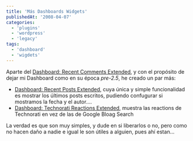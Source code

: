 ```yaml
---
title: 'Más Dashboards Widgets'
publishedAt: '2008-04-07'
categories:
  - 'plugins'
  - 'wordpress'
  - 'legacy'
tags:
  - 'dashboard'
  - 'wigdets'
---
```


Aparte del [Dashboard: Recent Comments Extended](http://rick.jinlabs.com/code/dashboard-recent-comments-extended/), y con el propósito de dejar mi Dashboard como en su época _pre-2.5_, he creado un par más:

- [Dashboard: Recent Posts Extended](http://rick.jinlabs.com/code/dashboard-recent-posts-extended/), cuya única y simple funcionalidad es mostrar los últimos posts escritos, pudiendo confugurar si mostramos la fecha y el autor....
- [Dashboard: Technorati Reactions Extended](http://rick.jinlabs.com/code/dashboard-technorati-reactions-extended/), muestra las reactions de Technorati en vez de las de Google Bloag Search

La verdad es que son muy simples, y dude en si liberarlos o no, pero como no hacen daño a nadie e igual le son útiles a alguien, pues ahí estan...
